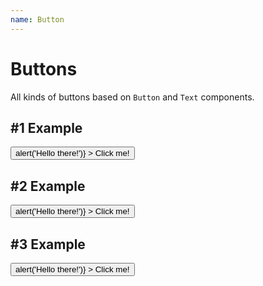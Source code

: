```yaml
---
name: Button
---
```



# Buttons
All kinds of buttons based on `Button` and `Text` components.

## #1 Example
<Playground>
  <Button
    border="2px #E1E4E8 solid"
    borderRadius="6px"
    width="120px"
    bg="white"
    onClick={() => alert('Hello there!')}
  >
    <Text textAlign="center" color="#0A1F44" fontWeight="500">Click me!</Text>
  </Button>
</Playground>

## #2 Example
<Playground>
  <Button
    border="none"
    borderRadius="6px"
    width="120px"
    bg="#0C66FF"
    onClick={() => alert('Hello there!')}
  >
    <Text textAlign="center" color="white" fontWeight="500">Click me!</Text>
  </Button>
</Playground>

## #3 Example
<Playground>
  <Button
    border="2px solid #0C66FF"
    borderRadius="6px"
    width="120px"
    bg="white"
    hoverBg="#0C66FF"
    color="#0C66FF"
    hoverColor="white"
    onClick={() => alert('Hello there!')}
  >
    <Text
      textAlign="center"
      fontWeight="500">Click me!</Text>
  </Button>
</Playground>

